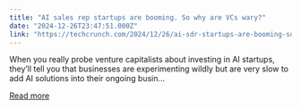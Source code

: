 ```yaml
---
title: "AI sales rep startups are booming. So why are VCs wary?"
date: "2024-12-26T23:47:51.000Z"
link: "https://techcrunch.com/2024/12/26/ai-sdr-startups-are-booming-so-why-are-vcs-wary/"
---
```


When you really probe venture capitalists about investing in AI startups, they&#8217;ll tell you that businesses are experimenting wildly but are very slow to add AI solutions into their ongoing busin...

[Read more](https://techcrunch.com/2024/12/26/ai-sdr-startups-are-booming-so-why-are-vcs-wary/)
